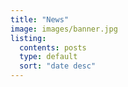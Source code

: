 ```yaml
---
title: "News"
image: images/banner.jpg
listing:
  contents: posts
  type: default
  sort: "date desc"
---
```

